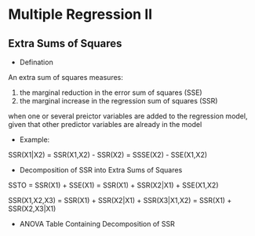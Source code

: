 # Multiple Regression II

## Extra Sums of Squares

- Defination

An extra sum of squares measures:

1. the marginal reduction in the error sum of squares (SSE)
2. the marginal increase in the regression sum of squares (SSR)

when one or several preictor variables are added to the regression model, given that other predictor variables are already in the model

- Example:

SSR(X1|X2) = SSR(X1,X2) - SSR(X2) = SSSE(X2) - SSE(X1,X2)

- Decomposition of SSR into Extra Sums of Squares

SSTO = SSR(X1) + SSE(X1) = SSR(X1) + SSR(X2|X1) + SSE(X1,X2)

SSR(X1,X2,X3) = SSR(X1) + SSR(X2|X1) + SSR(X3|X1,X2) = SSR(X1) + SSR(X2,X3|X1)

- ANOVA Table Containing Decomposition of SSR